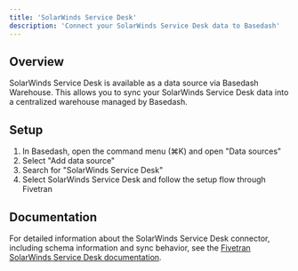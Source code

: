 ```yaml
---
title: 'SolarWinds Service Desk'
description: 'Connect your SolarWinds Service Desk data to Basedash'
---
```


## Overview

SolarWinds Service Desk is available as a data source via Basedash Warehouse. This allows you to sync your SolarWinds Service Desk data into a centralized warehouse managed by Basedash.

## Setup

1. In Basedash, open the command menu (⌘K) and open "Data sources"
2. Select "Add data source"
3. Search for "SolarWinds Service Desk"
4. Select SolarWinds Service Desk and follow the setup flow through Fivetran

## Documentation

For detailed information about the SolarWinds Service Desk connector, including schema information and sync behavior, see the [Fivetran SolarWinds Service Desk documentation](https://fivetran.com/docs/connectors/applications/solarwinds-service-desk).
